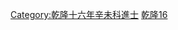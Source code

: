 {{Navbox
|name = 乾隆十六年辛未科殿試金榜
|title = 乾隆十六年（[[1751年]]）辛未科殿試金榜
|titlestyle = background-color:#FFD700;
|image =
|style = width:100%;text-align:center; 
|groupstyle = text-align:center; background-color:#FFD700;
|liststyle = text-align:center;
|state = {{{state<includeonly>|collapsed</includeonly>}}}
|group1 = 第一甲<br>賜進士及第<br>共3名
|list1 = '''[[吳鴻 (清朝)|吳　鴻]]''' - '''[[饒學曙]]''' - '''[[周灃|周　灃]]'''

|group2 = 第二甲<br>賜進士出身<br>共70名
|list2 = [[沈栻|沈　栻]] - [[劉墉 (清朝)|劉　墉]] - [[柯一騰]] - [[葉藩|葉　藩]] - [[萬中道]] - [[吳肇元]] - [[湯世昌]] - [[湯先甲]] - [[王應瑜]] - [[盧明楷]]<br>[[戈濤|戈　濤]] - [[王應元]] - [[朱山 (乾隆進士)|朱　山]] - [[德瑛 (乾隆進士)|德　瑛]] - [[朱光發]] - [[丁田樹]] - [[孫洙|孫　洙]] - [[蔣檙|蔣　檙]] - [[田弟怡]] - [[呂光亨]]<br>[[潘從龍]] - [[李逢亨]] - [[李承瑞]] - [[葉觀國]] - [[狄咏箎]] - [[徐恕|徐　恕]] - [[陳筠|陳　筠]] - [[何逢僖]] - [[路談|路　談]] - [[陳汝聰]]<br>[[葉棠|葉　棠]] - [[李綬|李　綬]] - [[楊秉銓 (乾隆進士)|楊秉銓]] - [[王熙載]] - [[張孝泉]] - [[史鳴皐]] - [[羅典|羅　典]] - [[周濱|周　濱]] - [[戴天 (乾隆進士)|戴　天]] - [[韓衍桐]]<br>[[李倓 (清朝)|李　倓]] - [[顧惪懋]] - [[姚晉錫]] - [[周於禮]] - [[沈世晉]] - [[金汝梅]] - [[王紱 (乾隆進士)|王　紱]] - [[何向宸]] - [[周曰贊]] - [[丁國幹]]<br>[[張瑚|張　瑚]] - [[伊桂|伊　桂]] - [[黃濤 (乾隆進士)|黃　濤]] - [[溫葆初]] - [[王啓緒]] - [[劉椿|劉　椿]] - [[朱垣|朱　垣]] - [[王采珍]] - [[賈天祿]] - [[朱嵇|朱　嵇]]<br>[[柴景高]] - [[蔣良騏]] - [[雪格|雪　格]] - [[劉伯壎 (乾隆進士)|劉伯壎]] - [[劉恒 (乾隆進士)|劉　恒]] - [[金祖昌]] - [[葉自淵]] - [[成文 (乾隆進士)|成　文]] - [[褚天門]] - [[秦百里]]

|group3 = 第三甲<br>賜同進士出身<br>共170名
|list3 = [[印憲曾]] - [[尹廷賓]] - [[黃元吉 (乾隆進士)|黃元吉]] - [[舒元烺]] - [[王思滉]] - [[杜泰|杜　泰]] - [[楊焯|楊　焯]] - [[梁兆榜]] - [[唐廷櫆]] - [[王元啟]]<br>[[張素 (乾隆進士)|張　素]] - [[廖飛鵬]] - [[孫俌|孫　俌]] - [[劉夢鵬]] - [[張雲蒸]] - [[譚有德]] - [[鄔昇|鄔　昇]] - [[楊宏聲]] - [[翟翷|翟　翷]] - [[張慶長]]<br>[[周壎|周　壎]] - [[劉苞麗]] - [[范朝綱]] - [[馮鵬飛]] - [[孫熊兆]] - [[歐陽照]] - [[王家憲]] - [[李承庚]] - [[吳坦|吳　坦]] - [[陳廷柱]]<br>[[安璠|安　璠]] - [[穆丹|穆　丹]] - [[張繩武]] - [[鍾聲俊]] - [[王人麒]] - [[李鴻楷]] - [[吳爲墉]] - [[吳疎|吳　疎]] - [[蔡如襄]] - [[孟玫|孟　玫]]<br>[[李拔 (四川進士)|李　拔]] - [[胡廷槐]] - [[譚尚忠|譚尙忠]] - [[吳墱|吳　墱]] - [[黃瓚|黃　瓚]] - [[范思皇]] - [[劉宗珙]] - [[朱家濂]] - [[趙由僖]] - [[秦夢熊]]<br>[[諸葛儀]] - [[潘思藻]] - [[劉戆|劉　戆]] - [[張曾敞]] - [[盧庭琮]] - [[羅惟清]] - [[周隆謙]] - [[郭兆|郭　兆]] - [[欒廷鉁]] - [[張齡度]]<br>[[何棟 (清朝)|何　棟]] - [[張吳彰]] - [[龍應時]] - [[宋若霖]] - [[王以訓]] - [[宋五仁]] - [[羅芝芳]] - [[馮慈|馮　慈]] - [[周世盛]] - [[江毓圻]]<br>[[李連登]] - [[胡國濟]] - [[胡騰蛟]] - [[張䱇|張　{{僻字|䱇|左魚右旦}}]] - [[宋廷採]] - [[梁豎校]] - [[張生馨]] - [[全魁|全　魁]] - [[葉丕葆]] - [[張天佑]]<br>[[李世輔]] - [[艾茂|艾　茂]] - [[程化鵬]] - [[劉心傳]] - [[饒上位]] - [[劉上台]] - [[王偉士]] - [[田世豐]] - [[朱一深]] - [[王大嵩]]<br>[[郭良貴]] - [[劉在益]] - [[李方泰]] - [[王勳 (乾隆進士)|王　勳]] - [[周曰萬]] - [[安受騏]]-[[覺羅巴彥學]]-[[劉鳳飛]] - [[朱錦如]] - [[劉峩|劉　峩]]<br>[[張又泰]] - [[何燧|何　燧]] - [[徐名彝]] - [[胡端北]] - [[劉璜|劉　璜]] - [[徐步蟾]] - [[呂文光]] - [[嚴慶雲]] - [[王勳 (乾隆進士)|王　勳]] - [[石敏|石　敏]]<br>[[蔡馨|蔡　馨]] - [[黃文梓]] - [[岳瀚|岳　瀚]] - [[何顯 (乾隆進士)|何　顯]] - [[黃丹書]] - [[陳榮榕]] - [[高辰|高　辰]] - [[都鏞|都　鏞]] - [[邱恩榮]] - [[程士範]]<br>[[郭天祿]] - [[何桐華]] - [[王旭齡]] - [[張鶴齡 (乾隆進士)|張鶴齡]] - [[仝宗魁]] - [[朱綬|朱　綬]] - [[詹學海]] - [[陳在璣]] - [[劉位廷]] - [[蒙浚|蒙　浚]]<br>[[趙丹 (乾隆進士)|趙　丹]] - [[劉嗣漢]] - [[周青雲]] - [[李元通]] - [[陳天楷]] - [[林愈蕃]] - [[周文權]] - [[李華鐘 (乾隆進士)|李華鐘]] - [[曾萼|曾　萼]] - [[徐玉書]]<br>[[袁齊宏]] - [[蔡其發]] - [[陳公問]] - [[李應孫]] - [[張紹 (乾隆進士)|張　紹]] - [[梁和中]] - [[惠琨|惠　琨]] - [[王成德]] - [[何子祥]] - [[趙默|趙　默]]<br>[[張萬鵬]] - [[南宮鼎]] - [[董豐垣]] - [[張濟世]] - [[潘宗岐]] - [[楊履中]] - [[盛應謙]] - [[任秉哲]] - [[郭乙山]] - [[李騰淵]]<br>[[吳儒清]] - [[楊炎 (乾隆進士)|楊　炎]] - [[胡志潔]] - [[孫昭|孫　昭]] - [[胡楷|胡　楷]] - [[黃鴻閣]] - [[徐吉士]] - [[李天培 (乾隆進士)|李天培]] - [[胡圻|胡　圻]] - [[王彭會]]

|belowstyle = text-align: center; background-color:#FFD700;
|below='''前一科：[[Template:乾隆十三年戊辰科殿試金榜|乾隆十三年戊辰科]]　'''·'''　後一科：[[Template:乾隆十七年壬申恩科殿試金榜|乾隆十七年壬申恩科]]'''<br>'''同科進士：[[Template:乾隆十六年辛未科繙譯進士金榜|乾隆十六年辛未繙譯科]]、[[Template:乾隆十六年辛未科武殿試金榜|乾隆十六年辛未武科]]'''　·　'''同科出身：[[Template:乾隆十六年辛未科特恩保舉經學|乾隆十六年辛未科特恩保舉經學]]'''
}}
[[Category:乾隆十六年辛未科進士]]
<noinclude>
[[Category:乾隆十六年辛未科進士| ]]
[[Category:清朝進士模板|乾隆16]]</noinclude>